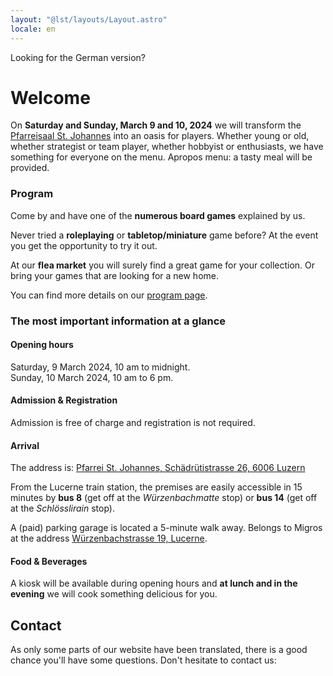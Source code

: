 ```yaml
---
layout: "@lst/layouts/Layout.astro"
locale: en
---
```



<Box type="special" link="/" linkLabel="go back to the German website">
  Looking for the German version?
</Box>

# Welcome

On **Saturday and Sunday, March 9 and 10, 2024** we will transform the [Pfarreisaal St. Johannes](https://www.google.com/maps/place/Katholische+Pfarrei+St.+Johannes+Luzern+-+W%C3%BCrzenbach/@47.0557335,8.3467125,18z/data=!4m5!3m4!1s0x478ffbe4a1717e11:0x63ba1cf90c4e4c46!8m2!3d47.055803!4d8.3448403) into an oasis for players. Whether young or old, whether strategist or team player, whether hobbyist or enthusiasts, we have something for everyone on the menu. Apropos menu: a tasty meal will be provided.

### Program

Come by and have one of the **numerous board games** explained by us.

Never tried a **roleplaying** or **tabletop/miniature** game before? At the event you get the opportunity to try it out.

At our **flea market** you will surely find a great game for your collection. Or bring your games that are looking for a new home.

You can find more details on our [program page](/programm).

### The most important information at a glance

#### Opening hours

Saturday, 9 March 2024, 10 am to midnight.\
Sunday, 10 March 2024, 10 am to 6 pm.

#### Admission & Registration

Admission is free of charge and registration is not required.

#### Arrival

The address is: [Pfarrei St. Johannes, Schädrütistrasse 26, 6006 Luzern](https://www.google.com/maps/place/Katholische+Pfarrei+St.+Johannes+Luzern+-+W%C3%BCrzenbach/@47.0557335,8.3467125,18z/data=!4m5!3m4!1s0x478ffbe4a1717e11:0x63ba1cf90c4e4c46!8m2!3d47.055803!4d8.3448403)

From the Lucerne train station, the premises are easily accessible in 15 minutes by **bus 8** (get off at the _Würzenbachmatte_ stop) or **bus 14** (get off at the _Schlösslirain_ stop).

A (paid) parking garage is located a 5-minute walk away. Belongs to Migros at the address [Würzenbachstrasse 19, Lucerne](https://www.google.com/maps/place/Migros+Supermarkt/@47.0548083,8.3433408,18.5z/data=!4m5!3m4!1s0x478ffb4e3b438fcf:0x44bae0889972cca5!8m2!3d47.0550141!4d8.3437071).

#### Food & Beverages

A kiosk will be available during opening hours and **at lunch and in the evening** we will cook something delicious for you.

## Contact

As only some parts of our website have been translated, there is a good chance you'll have some questions. Don't hesitate to contact us:

<ContactForm category="spieltage" language="en" />

